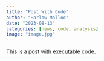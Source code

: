 ```yaml
---
title: "Post With Code"
author: "Harlow Malloc"
date: "2023-08-13"
categories: [news, code, analysis]
image: "image.jpg"
---
```


This is a post with executable code.
